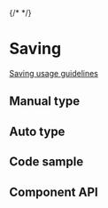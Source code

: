 {/* <!-- `position:fixed` cause rendering issues, so do not render the modal --> */}


# Saving

[Saving usage guidelines](https://pages.github.ibm.com/carbon/ibm-products/components/save/usage/)

## Manual type

<Canvas>
  <Story of={stories.Auto} />
</Canvas>

## Auto type

<Canvas>
  <Story of={stories.Manual} />
</Canvas>

## Code sample

<CodesandboxLink exampleDirectory="Saving" />

## Component API

<Controls />
